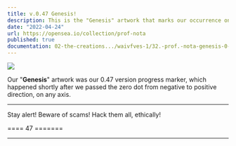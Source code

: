 ```yaml
---
title: v.0.47 Genesis!
description: This is the "Genesis" artwork that marks our occurrence on the blockchain.
date: "2022-04-24"
url: https://opensea.io/collection/prof-nota
published: true
documentation: 02-the-creations.../waivfves-1/32.-prof.-nota-genesis-0-1
---
```


[![](/images/prog/0.47.png)](/images/prog/0.47.png)

Our "**Genesis**" artwork was our 0.47 version progress marker, which happened shortly after we passed the zero dot from negative to positive direction, on any axis.

---

Stay alert! Beware of scams! Hack them all, ethically!

==== 47 =======

---
